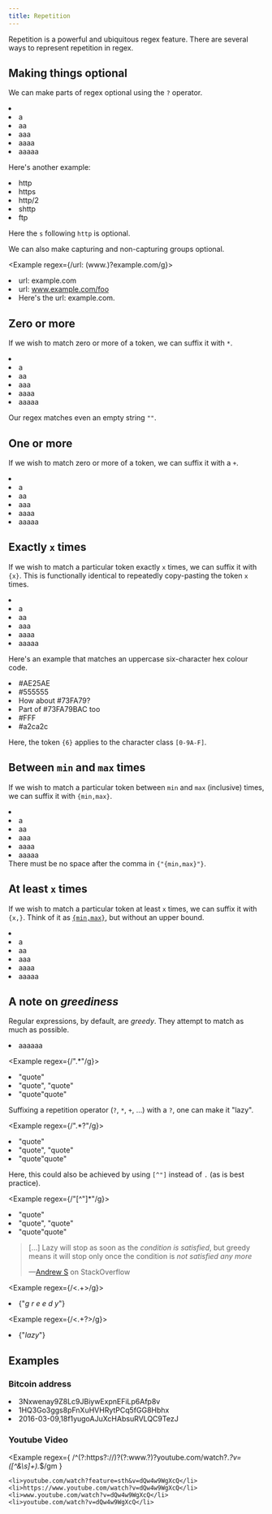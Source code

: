 ```yaml
---
title: Repetition
---
```


Repetition is a powerful and ubiquitous regex feature. There are several ways to represent repetition in regex.

## Making things optional

We can make parts of regex optional using the `?` operator.

<Example regex={/a?/g}>
    <li></li>
    <li>a</li>
    <li>aa</li>
    <li>aaa</li>
    <li>aaaa</li>
    <li>aaaaa</li>
</Example>

Here's another example:

<Example regex={/https?/g}>
    <li>http</li>
    <li>https</li>
    <li>http/2</li>
    <li>shttp</li>
    <li>ftp</li>
</Example>

Here the `s` following `http` is optional.

We can also make capturing and non-capturing groups optional.

<Example regex={/url: (www\.)?example\.com/g}>
    <li>url: example.com</li>
    <li>url: www.example.com/foo</li>
    <li>Here's the url: example.com.</li>
</Example>

## Zero or more

If we wish to match zero or more of a token, we can suffix it with `*`.

<Example regex={/a*/g}>
    <li></li>
    <li>a</li>
    <li>aa</li>
    <li>aaa</li>
    <li>aaaa</li>
    <li>aaaaa</li>
</Example>

Our regex matches even an empty string `""`.

## One or more

If we wish to match zero or more of a token, we can suffix it with a `+`.

<Example regex={/a+/g}>
    <li></li>
    <li>a</li>
    <li>aa</li>
    <li>aaa</li>
    <li>aaaa</li>
    <li>aaaaa</li>
</Example>

## Exactly `x` times

If we wish to match a particular token exactly `x` times, we can suffix it with `{x}`. This is functionally identical to repeatedly copy-pasting the token `x` times.

<Example regex={/a{3}/g}>
    <li></li>
    <li>a</li>
    <li>aa</li>
    <li>aaa</li>
    <li>aaaa</li>
    <li>aaaaa</li>
</Example>

Here's an example that matches an uppercase six-character hex colour code.

<Example regex={/#[0-9A-F]{6}/g}>
    <li>#AE25AE</li>
    <li>#555555</li>
    <li>How about #73FA79?</li>
    <li>Part of #73FA79BAC too</li>
    <li>#FFF</li>
    <li>#a2ca2c</li>
</Example>

Here, the token `{6}` applies to the character class `[0-9A-F]`.

## Between `min` and `max` times

If we wish to match a particular token between `min` and `max` (inclusive) times, we can suffix it with `{min,max}`.

<Example regex={/a{2,4}/g}>
    <li></li>
    <li>a</li>
    <li>aa</li>
    <li>aaa</li>
    <li>aaaa</li>
    <li>aaaaa</li>
</Example>

<Warning>
    There must be no space after the comma in <code>{"{min,max}"}</code>.
</Warning>

## At least `x` times

If we wish to match a particular token at least `x` times, we can suffix it with `{x,}`. Think of it as [`{min,max}`](#between-min-and-max-times), but without an upper bound.

<Example regex={/a{2,}/g}>
    <li></li>
    <li>a</li>
    <li>aa</li>
    <li>aaa</li>
    <li>aaaa</li>
    <li>aaaaa</li>
</Example>

## A note on _greediness_

Regular expressions, by default, are _greedy_. They attempt to match as much as possible.

<Example regex={/a*/g}>
    <li>aaaaaa</li>
</Example>

<Example regex={/".*"/g}>
    <li>"quote"</li>
    <li>"quote", "quote"</li>
    <li>"quote"quote"</li>
</Example>

Suffixing a repetition operator (`?`, `*`, `+`, …) with a `?`, one can make it "lazy".

<Example regex={/".*?"/g}>
    <li>"quote"</li>
    <li>"quote", "quote"</li>
    <li>"quote"quote"</li>
</Example>

Here, this could also be achieved by using `[^"]` instead of `.` (as is best practice).

<Example regex={/"[^"]*"/g}>
    <li>"quote"</li>
    <li>"quote", "quote"</li>
    <li>"quote"quote"</li>
</Example>

> […] Lazy will stop as soon as the _condition is satisfied_, but greedy means it will stop only once the condition is _not satisfied any more_
>
> —[Andrew S](https://stackoverflow.com/users/966656/andrew-s) on StackOverflow

<Example regex={/<.+>/g}>
    <li>{"<em>g r e e d y</em>"}</li>
</Example>

<Example regex={/<.+?>/g}>
    <li>{"<em>lazy</em>"}</li>
</Example>

## Examples

### Bitcoin address

<Example regex={/\b([13][a-km-zA-HJ-NP-Z0-9]{26,33})\b/g}>
    <li>3Nxwenay9Z8Lc9JBiywExpnEFiLp6Afp8v</li>
    <li>1HQ3Go3ggs8pFnXuHVHRytPCq5fGG8Hbhx</li>
    <li>2016-03-09,18f1yugoAJuXcHAbsuRVLQC9TezJ</li>
</Example>

### Youtube Video

<Example
    regex={
        /^(?:https?:\/\/)?(?:www\.?)?youtube\.com\/watch\?.*?v=([^&\s]+).*$/gm
    }
>
    <li>youtube.com/watch?feature=sth&v=dQw4w9WgXcQ</li>
    <li>https://www.youtube.com/watch?v=dQw4w9WgXcQ</li>
    <li>www.youtube.com/watch?v=dQw4w9WgXcQ</li>
    <li>youtube.com/watch?v=dQw4w9WgXcQ</li>
</Example>
